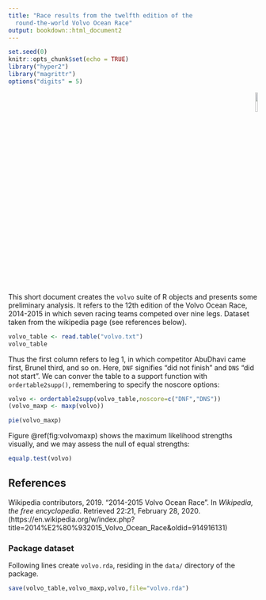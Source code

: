 ```yaml
---
title: "Race results from the twelfth edition of the
  round-the-world Volvo Ocean Race"
output: bookdown::html_document2
---
```


```r
set.seed(0)
knitr::opts_chunk$set(echo = TRUE)
library("hyper2")
library("magrittr")
options("digits" = 5)
```

<p style="text-align: right;">
![](`r system.file("help/figures/hyper2.png", package = "hyper2")`){width=10%}
</p>


This short document creates the `volvo` suite of R objects and
presents some preliminary analysis.  It refers to the 12th edition of
the Volvo Ocean Race, 2014-2015 in which seven racing teams competed
over nine legs.  Dataset taken from the wikipedia page (see references
below).

```r
volvo_table <- read.table("volvo.txt")
volvo_table
```

Thus the first column refers to leg 1, in which competitor AbuDhavi
came first, Brunel third, and so on.  Here, `DNF` signifies "did not
finish" and `DNS` "did not start".  We can conver the table to a
support function with `ordertable2supp()`, remembering to specify the
noscore options:

```r
volvo <- ordertable2supp(volvo_table,noscore=c("DNF","DNS"))
(volvo_maxp <- maxp(volvo))
```

```r
pie(volvo_maxp)
```

Figure \@ref(fig:volvomaxp) shows the maximum likelihood strengths
visually, and we may assess the null of equal strengths:

```r
equalp.test(volvo)
```


## References {-}

Wikipedia contributors, 2019.  "2014-2015 Volvo Ocean Race".
In _Wikipedia, the free encyclopedia_.  Retrieved 22:21, February
28, 2020.
(https://en.wikipedia.org/w/index.php?title=2014\%E2\%80\%932015_Volvo_Ocean_Race&oldid=914916131)


### Package dataset {-}

Following lines create `volvo.rda`, residing in the `data/` directory of the package.

```r
save(volvo_table,volvo_maxp,volvo,file="volvo.rda")
```
